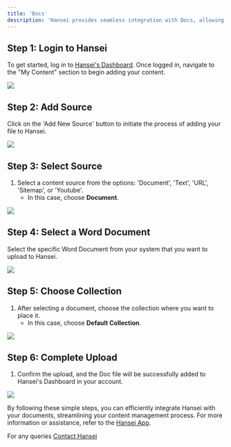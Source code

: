 ```yaml
---
title: 'Docs'
description: 'Hansei provides seamless integration with Docs, allowing users to effortlessly manage and organize their content. This documentation will guide you through the process of integrating Hansei with your documents, ensuring a smooth and efficient workflow.'
---
```


## Step 1: Login to Hansei
To get started, log in to [Hansei's Dashboard](https://hansei.app/dashboard). Once logged in, navigate to the "My Content" section to begin adding your content.


<img
  src="/images/doc/1.png"
/>

## Step 2: Add Source
Click on the 'Add New Source' button to initiate the process of adding your file to Hansei.

<img
  src="/images/doc/2.png"
/>

## Step 3: Select Source
1. Select a content source from the options: 'Document', 'Text', 'URL', 'Sitemap', or 'Youtube'.
   - In this case, choose **Document**.

<img
  src="/images/doc/3.png"
/>

## Step 4: Select a Word Document
Select the specific Word Document from your system that you want to upload to Hansei.

<img
  src="/images/doc/4.png"
/>

## Step 5: Choose Collection
1. After selecting a document, choose the collection where you want to place it.
   - In this case, choose **Default Collection**.

<img
  src="/images/doc/5.png"
/>

## Step 6: Complete Upload
1. Confirm the upload, and the Doc file will be successfully added to Hansei's Dashboard in your account.

<img
  src="/images/doc/6.png"
/>

By following these simple steps, you can efficiently integrate Hansei with your documents, streamlining your content management process. For more information or assistance, refer to the [Hansei App](https://hansei.app/).

For any queries [Contact Hansei](https://hansei.app/contact)